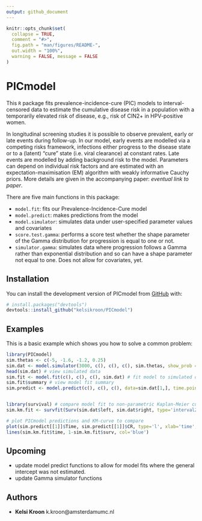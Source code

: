 ```yaml
---
output: github_document
---
```


<!-- README.md is generated from README.Rmd. Please edit that file -->

```r
knitr::opts_chunk$set(
  collapse = TRUE,
  comment = "#>",
  fig.path = "man/figures/README-",
  out.width = "100%",
  warning = FALSE, message = FALSE
)
```


# PICmodel

<!-- badges: start -->
<!-- badges: end -->

This `R` package fits prevalence-incidence-cure (PIC) models to interval-censored data to estimate the cumulative disease risk in a population with a temporarily elevated risk of disease, e.g., risk of CIN2+ in HPV-positive women. 

In longitudinal screening studies it is possible to observe prevalent, early or late events during follow-up. In our model, early events are modelled via a competing risks framework, infections either progress to the disease state or to a (latent) “cure” state (i.e. viral clearance) at constant rates. Late events are modelled by adding background risk to the model. Parameters can depend on individual risk factors and are estimated with an expectation-maximisation (EM) algorithm with weakly informative Cauchy priors. More details are given in the accompanying paper: *eventual link to paper*.

There are five main functions in this package: 

- `model.fit`: fits our Prevalence-Incidence-Cure model
- `model.predict`: makes predictions from the model
- `model.simulator`: simulates data under user-specified parameter values and covariates
- `score.test.gamma`: performs a score test whether the shape parameter of the Gamma distribution for progression is equal to one or not. 
- `simulator.gamma`: simulates data where progression follows a Gamma rather than exponential distribution and so can have a shape parameter not equal to one. Does not allow for covariates, yet. 


## Installation

You can install the development version of PICmodel from [GitHub](https://github.com/) with:

``` r
# install.packages("devtools")
devtools::install_github("kelsikroon/PICmodel")
```

## Examples

This is a basic example which shows you how to solve a common problem:

```r
library(PICmodel)
sim.thetas <- c(-5, -1.6, -1.2, 0.25)
sim.dat <- model.simulator(3000, c(), c(), c(), sim.thetas, show_prob = 0.9, interval=3, include.h=T)
head(sim.dat) # view simulated data
sim.fit <- model.fit(c(), c(), c(), sim.dat) # fit model to simulated data
sim.fit$summary # view model fit summary
sim.predict <- model.predict(c(), c(), c(), data=sim.dat[1,], time.points = seq(0, 15, 0.5), fit=sim.fit)


library(survival) # compare model fit to non-parametric Kaplan-Meier curve 
sim.km.fit <- survfit(Surv(sim.dat$left, sim.dat$right, type='interval2')~1)

# plot PICmodel predictions and KM-curve to compare 
plot(sim.predict[[1]]$Time, sim.predict[[1]]$CR, type='l', xlab='time', ylab='CR', ylim=c(0.2, 0.65))
lines(sim.km.fit$time, 1-sim.km.fit$surv, col='blue')
```


## Upcoming 

- update model predict functions to allow for model fits where the general intercept was not estimated. 
- update Gamma simulator functions 


## Authors

- **Kelsi Kroon** k.kroon@amsterdamumc.nl
